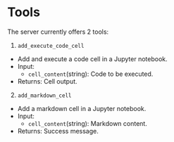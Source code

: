# Tools

The server currently offers 2 tools:

1. `add_execute_code_cell`

- Add and execute a code cell in a Jupyter notebook.
- Input:
  - `cell_content`(string): Code to be executed.
- Returns: Cell output.

2. `add_markdown_cell`

- Add a markdown cell in a Jupyter notebook.
- Input:
  - `cell_content`(string): Markdown content.
- Returns: Success message.
